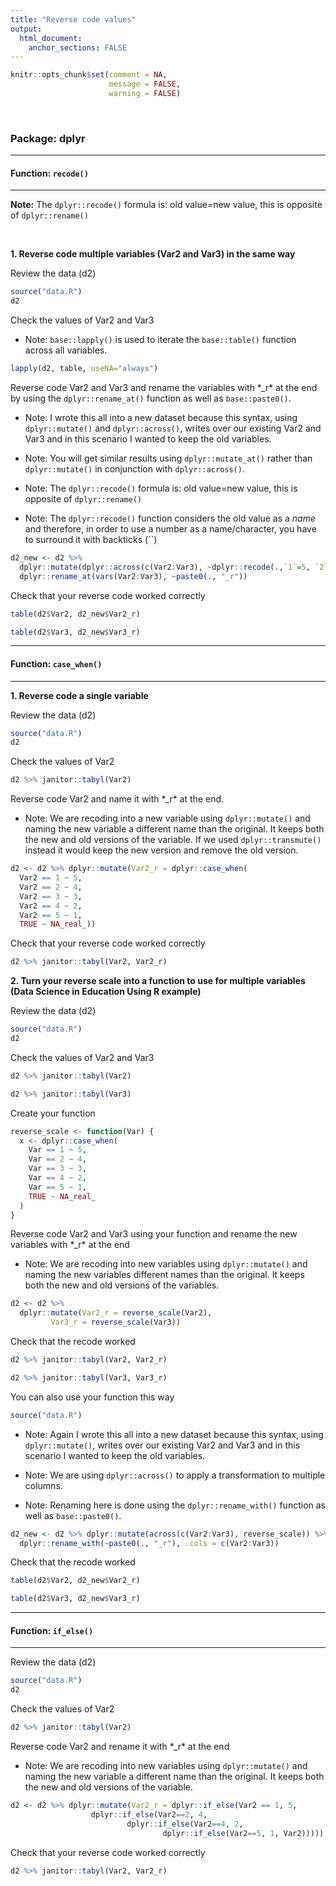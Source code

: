 ```yaml
---
title: "Reverse code values"
output: 
  html_document:
    anchor_sections: FALSE
---
```


```r
knitr::opts_chunk$set(comment = NA,
                      message = FALSE,
                      warning = FALSE)
```

<br>

### Package: dplyr

---

#### Function: `recode()`

---

**Note:**  The `dplyr::recode()` formula is: old value=new value, this is opposite of `dplyr::rename()`

<br>

**1\. Reverse code multiple variables (Var2 and Var3) in the same way**

Review the data (d2)

```r

source("data.R")
d2

```

Check the values of Var2 and Var3

* Note: `base::lapply()` is used to iterate the `base::table()` function across all variables.

```r

lapply(d2, table, useNA="always")

```

Reverse code Var2 and Var3 and rename the variables with *_r* at the end by using the `dplyr::rename_at()` function as well as `base::paste0()`.

* Note: I wrote this all into a new dataset because this syntax, using `dplyr::mutate()` and `dplyr::across()`, writes over our existing Var2 and Var3 and in this scenario I wanted to keep the old variables.

* Note: You will get similar results using `dplyr::mutate_at()` rather than `dplyr::mutate()` in conjunction with `dplyr::across()`.

* Note:  The `dplyr::recode()` formula is: old value=new value, this is opposite of `dplyr::rename()`

* Note:  The `dplyr::recode()` function considers the old value as a *name* and therefore, in order to use a number as a name/character, you have to surround it with backticks (``)


```r

d2_new <- d2 %>% 
  dplyr::mutate(dplyr::across(c(Var2:Var3), ~dplyr::recode(.,`1`=5, `2`=4, `3`=3, `4`=2, `5`=1))) %>%
  dplyr::rename_at(vars(Var2:Var3), ~paste0(., "_r"))

```


Check that your reverse code worked correctly

```r

table(d2$Var2, d2_new$Var2_r)

table(d2$Var3, d2_new$Var3_r)

```

---

#### Function: `case_when()`

---

**1\. Reverse code a single variable**

Review the data (d2)

```r

source("data.R")
d2

```

Check the values of Var2

```r

d2 %>% janitor::tabyl(Var2)

```

Reverse code Var2 and name it with *_r* at the end. 

* Note: We are recoding into a new variable using `dplyr::mutate()` and naming the new variable a different name than the original. It keeps both the new and old versions of the variable. If we used `dplyr::transmute()` instead it would keep the new version and remove the old version.

```r

d2 <- d2 %>% dplyr::mutate(Var2_r = dplyr::case_when(
  Var2 == 1 ~ 5,
  Var2 == 2 ~ 4,
  Var2 == 3 ~ 3, 
  Var2 == 4 ~ 2,
  Var2 == 5 ~ 1,
  TRUE ~ NA_real_))

```

Check that your reverse code worked correctly

```r

d2 %>% janitor::tabyl(Var2, Var2_r)

```


**2\. Turn your reverse scale into a function to use for multiple variables (Data Science in Education Using R example)**

Review the data (d2)

```r

source("data.R")
d2

```

Check the values of Var2 and Var3

```r

d2 %>% janitor::tabyl(Var2)

d2 %>% janitor::tabyl(Var3)

```

Create your function

```r

reverse_scale <- function(Var) {
  x <- dplyr::case_when(
    Var == 1 ~ 5,
    Var == 2 ~ 4,
    Var == 3 ~ 3, 
    Var == 4 ~ 2,
    Var == 5 ~ 1,
    TRUE ~ NA_real_
  )
}

```


Reverse code Var2 and Var3 using your function and rename the new variables with *_r* at the end

* Note: We are recoding into new variables using `dplyr::mutate()` and naming the new variables different names than the original. It keeps both the new and old versions of the variables. 

```r

d2 <- d2 %>%
  dplyr::mutate(Var2_r = reverse_scale(Var2),
         Var3_r = reverse_scale(Var3))

```

Check that the recode worked

```r

d2 %>% janitor::tabyl(Var2, Var2_r)

d2 %>% janitor::tabyl(Var3, Var3_r)

```

You can also use your function this way

```r
source("data.R")

```

* Note: Again I wrote this all into a new dataset because this syntax, using `dplyr::mutate()`, writes over our existing Var2 and Var3 and in this scenario I wanted to keep the old variables.

* Note: We are using `dplyr::across()` to apply a transformation to multiple columns.

* Note: Renaming here is done using the `dplyr::rename_with()` function as well as `base::paste0()`.

```r

d2_new <- d2 %>% dplyr::mutate(across(c(Var2:Var3), reverse_scale)) %>%
  dplyr::rename_with(~paste0(., "_r"), .cols = c(Var2:Var3))

```

Check that the recode worked

```r

table(d2$Var2, d2_new$Var2_r)

table(d2$Var3, d2_new$Var3_r)

```

---

#### Function: `if_else()`

---

Review the data (d2)

```r

source("data.R")
d2

```


Check the values of Var2

```r

d2 %>% janitor::tabyl(Var2)

```

Reverse code Var2 and rename it with *_r* at the end

* Note: We are recoding into new variables using `dplyr::mutate()` and naming the new variable a different name than the original. It keeps both the new and old versions of the variable. 

```r

d2 <- d2 %>% dplyr::mutate(Var2_r = dplyr::if_else(Var2 == 1, 5,
                  dplyr::if_else(Var2==2, 4,
                          dplyr::if_else(Var2==4, 2,
                                  dplyr::if_else(Var2==5, 1, Var2)))))

```


Check that your reverse code worked correctly

```r

d2 %>% janitor::tabyl(Var2, Var2_r)

```

